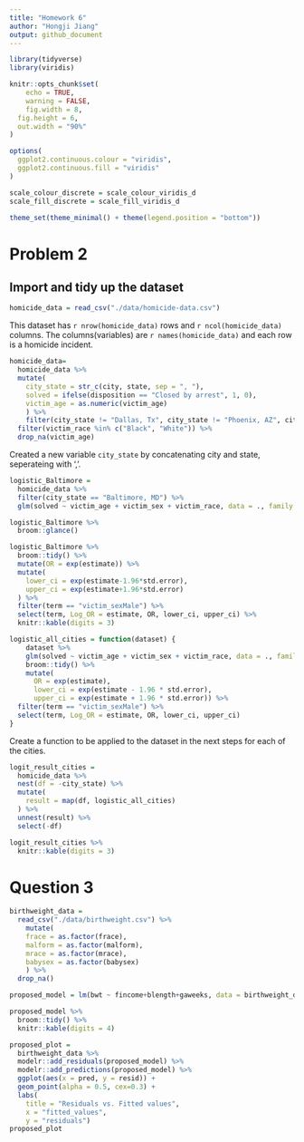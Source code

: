 ```yaml
---
title: "Homework 6"
author: "Hongji Jiang"
output: github_document
---
```


```r
library(tidyverse)
library(viridis)

knitr::opts_chunk$set(
	echo = TRUE,
	warning = FALSE,
	fig.width = 8, 
  fig.height = 6,
  out.width = "90%"
)

options(
  ggplot2.continuous.colour = "viridis",
  ggplot2.continuous.fill = "viridis"
)

scale_colour_discrete = scale_colour_viridis_d
scale_fill_discrete = scale_fill_viridis_d

theme_set(theme_minimal() + theme(legend.position = "bottom"))
```

# Problem 2

## Import and tidy up the dataset
```r
homicide_data = read_csv("./data/homicide-data.csv")
```
This dataset has `r nrow(homicide_data)` rows and `r ncol(homicide_data)` columns. The columns(variables) are `r names(homicide_data)` and each row is a homicide incident.
```r
homicide_data=
  homicide_data %>%
  mutate(
    city_state = str_c(city, state, sep = ", "),
    solved = ifelse(disposition == "Closed by arrest", 1, 0),
    victim_age = as.numeric(victim_age)
    ) %>%
    filter(city_state != "Dallas, Tx", city_state != "Phoenix, AZ", city_state != "Kansas City, MO", city_state != "Tulsa, AL") %>% 
  filter(victim_race %in% c("Black", "White")) %>% 
  drop_na(victim_age)
```
Created a new variable `city_state` by concatenating city and state, seperateing with ','.
```r
logistic_Baltimore = 
  homicide_data %>% 
  filter(city_state == "Baltimore, MD") %>% 
  glm(solved ~ victim_age + victim_sex + victim_race, data = ., family = binomial()) 
```

```r
logistic_Baltimore %>% 
  broom::glance()
```

```r
logistic_Baltimore %>% 
  broom::tidy() %>%
  mutate(OR = exp(estimate)) %>%
  mutate(
    lower_ci = exp(estimate-1.96*std.error),
    upper_ci = exp(estimate+1.96*std.error)
  ) %>% 
  filter(term == "victim_sexMale") %>%
  select(term, Log_OR = estimate, OR, lower_ci, upper_ci) %>% 
  knitr::kable(digits = 3)
```

```r
logistic_all_cities = function(dataset) {
    dataset %>%
    glm(solved ~ victim_age + victim_sex + victim_race, data = ., family = binomial()) %>% 
    broom::tidy() %>% 
    mutate(
      OR = exp(estimate),
      lower_ci = exp(estimate - 1.96 * std.error),
      upper_ci = exp(estimate + 1.96 * std.error)) %>%
  filter(term == "victim_sexMale") %>%
  select(term, Log_OR = estimate, OR, lower_ci, upper_ci)
}
```
Create a function to be applied to the dataset in the next steps for each of the cities.
```r
logit_result_cities = 
  homicide_data %>% 
  nest(df = -city_state) %>% 
  mutate(
    result = map(df, logistic_all_cities)
  ) %>% 
  unnest(result) %>% 
  select(-df) 
```

```r

logit_result_cities %>% 
  knitr::kable(digits = 3)
```


# Question 3 
```r
birthweight_data = 
  read_csv("./data/birthweight.csv") %>% 
    mutate(
    frace = as.factor(frace),
    malform = as.factor(malform),
    mrace = as.factor(mrace),
    babysex = as.factor(babysex)
    ) %>%
  drop_na()
```

```r
proposed_model = lm(bwt ~ fincome+blength+gaweeks, data = birthweight_data)
```

```r
proposed_model %>%
  broom::tidy() %>% 
  knitr::kable(digits = 4)
```

```r
proposed_plot =
  birthweight_data %>% 
  modelr::add_residuals(proposed_model) %>%
  modelr::add_predictions(proposed_model) %>% 
  ggplot(aes(x = pred, y = resid)) + 
  geom_point(alpha = 0.5, cex=0.3) +
  labs(
    title = "Residuals vs. Fitted values",
    x = "fitted_values",
    y = "residuals")
proposed_plot
```


